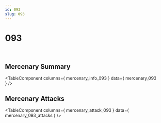 ```yaml
---
id: 093
slug: 093
---
```



# 093

<div style = {{ display: "flex" }}>
    <Image img={require('@site/static/img/mercenaries/illust/thum_char_view_n_093.jpg')}/>
    <Image img={require('@site/static/img/mercenaries/illust/thum_char_view_o_093.jpg')}/>
</div>

## Mercenary Summary

<TableComponent
  columns={ mercenary_info_093 }
  data={ mercenary_093 }
/>

## Mercenary Attacks

<TableComponent
  columns={ mercenary_attack_093 }
  data={ mercenary_093_attacks }
/>
